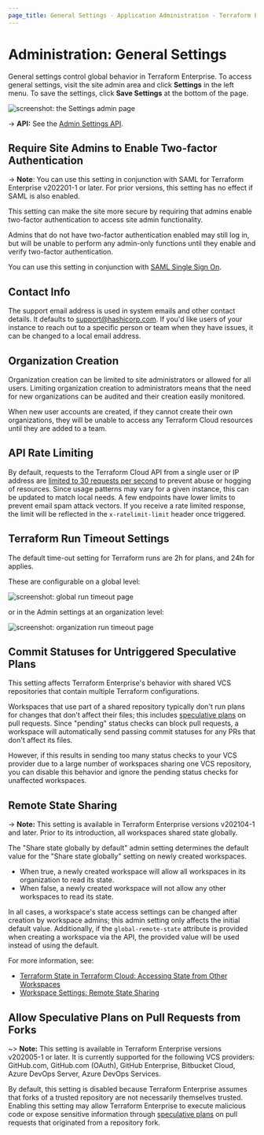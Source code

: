 ```yaml
---
page_title: General Settings - Application Administration - Terraform Enterprise
---
```


[speculative plans]: /cloud-docs/run#speculative-plans

# Administration: General Settings

General settings control global behavior in Terraform Enterprise. To access general settings, visit the site admin area and click **Settings** in the left menu. To save the settings, click **Save Settings** at the bottom of the page.

![screenshot: the Settings admin page](/img/docs/admin-general.png)

-> **API:** See the [Admin Settings API](/cloud-docs/api-docs/admin/settings).

## Require Site Admins to Enable Two-factor Authentication

-> **Note**: You can use this setting in conjunction with SAML for Terraform Enterprise v202201-1 or later. For prior versions, this setting has no effect if SAML is also enabled.

This setting can make the site more secure by requiring that admins enable two-factor authentication to access site admin functionality.

Admins that do not have two-factor authentication enabled may still log in, but will be unable to perform any admin-only functions until they enable and verify two-factor authentication.

You can use this setting in conjunction with [SAML Single Sign On](/enterprise/user-management/saml).

## Contact Info

The support email address is used in system emails and other contact details. It defaults to <support@hashicorp.com>. If you'd like users of your instance to reach out to a specific person or team when they have issues, it can be changed to a local email address.

## Organization Creation

Organization creation can be limited to site administrators or allowed for all users. Limiting organization creation to administrators means that the need for new organizations can be audited and their creation easily monitored.

When new user accounts are created, if they cannot create their own organizations, they will be unable to access any Terraform Cloud resources until they are added to a team.

## API Rate Limiting

By default, requests to the Terraform Cloud API from a single user or IP address are [limited to 30 requests per second](/cloud-docs/api-docs#rate-limiting) to prevent abuse or hogging of resources. Since usage patterns may vary for a given instance, this can be updated to match local needs. A few endpoints have lower limits to prevent email spam attack vectors. If you receive a rate limited response, the limit will be reflected in the `x-ratelimit-limit` header once triggered.

## Terraform Run Timeout Settings

The default time-out setting for Terraform runs are 2h for plans, and 24h for applies.

These are configurable on a global level:

![screenshot: global run timeout page](/img/docs/admin-global-timeout-settings.png)

or in the Admin settings at an organization level:

![screenshot: organization run timeout page](/img/docs/admin-org-timeout-settings.png)

## Commit Statuses for Untriggered Speculative Plans

This setting affects Terraform Enterprise's behavior with shared VCS repositories that contain multiple Terraform configurations.

Workspaces that use part of a shared repository typically don't run plans for changes that don't affect their files; this includes [speculative plans][] on pull requests. Since "pending" status checks can block pull requests, a workspace will automatically send passing commit statuses for any PRs that don't affect its files.

However, if this results in sending too many status checks to your VCS provider due to a large number of workspaces sharing one VCS repository, you can disable this behavior and ignore the pending status checks for unaffected workspaces.

## Remote State Sharing

-> **Note:** This setting is available in Terraform Enterprise versions v202104-1 and later. Prior to its introduction, all workspaces shared state globally.

The "Share state globally by default" admin setting determines the default value for the "Share state globally" setting on newly created workspaces.

- When true, a newly created workspace will allow all workspaces in its organization to read its state.
- When false, a newly created workspace will not allow any other workspaces to read its state.

In all cases, a workspace's state access settings can be changed after creation by workspace admins; this admin setting only affects the initial default value. Additionally, if the `global-remote-state` attribute is provided when creating a workspace via the API, the provided value will be used instead of using the default.

For more information, see:

- [Terraform State in Terraform Cloud: Accessing State from Other Workspaces](/cloud-docs/workspaces/state#accessing-state-from-other-workspaces)
- [Workspace Settings: Remote State Sharing](/cloud-docs/workspaces/settings#remote-state-sharing)

## Allow Speculative Plans on Pull Requests from Forks

~> **Note:** This setting is available in Terraform Enterprise versions v202005-1 or later. It is currently supported for the following VCS providers: GitHub.com, GitHub.com (OAuth), GitHub Enterprise, Bitbucket Cloud, Azure DevOps Server, Azure DevOps Services.

By default, this setting is disabled because Terraform Enterprise assumes that forks of a trusted repository are not necessarily themselves trusted. Enabling this setting may allow Terraform Enterprise to execute malicious code or expose sensitive information through [speculative plans][] on pull requests that originated from a repository fork.
